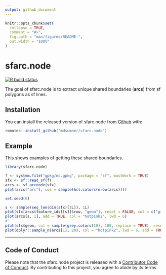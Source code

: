 ```yaml
---
output: github_document
---
```


<!-- README.md is generated from README.Rmd. Please edit that file -->

```r
knitr::opts_chunk$set(
  collapse = TRUE,
  comment = "#>",
  fig.path = "man/figures/README-",
  out.width = "100%"
)
```

# sfarc.node

<!-- badges: start -->
[![R build status](https://github.com/mdsumner/sfarc.node/workflows/R-CMD-check/badge.svg)](https://github.com/mdsumner/sfarc.node/actions)
<!-- badges: end -->

The goal of sfarc.node is to extract unique shared boundaries (**arcs**) from sf polygons as sf lines. 

## Installation

You can install the released version of sfarc.node from [Github](https://github.com/mdsumner/sfarc.node) with:

``` r
remotes::install_github("mdsumner/sfarc.node")
```

## Example

This shows examples of getting these shared boundaries. 


```r
library(sfarc.node)

f <- system.file("gpkg/nc.gpkg", package = "sf", mustWork = TRUE)
sfx <- sf::read_sf(f)
arcs <- sf_arcnode(sfx)
plot(arcs["arc"], col = sample(hcl.colors(nrow(arcs))))

```

```r
set.seed(6)
```

```r
s <- sample(seq_len(dim(sfx)[1L]), 1L)
plot(sfx[arcs$feature_ids[[s]]$row, "geom"], reset = FALSE, col = c("grey", "grey10"))
plot(arcs[s, 1], add = TRUE, col = "hotpink2", lwd = 6)
#'
plot(sfx$geom, col = sample(grey.colors(10), 100, replace = TRUE), reset = FALSE)
plot(dplyr::sample_n(arcs[1], 20), col = "hotpink2", lwd = 6, add = TRUE)
```

---

## Code of Conduct
  
Please note that the sfarc.node project is released with a [Contributor Code of Conduct](https://contributor-covenant.org/version/2/0/CODE_OF_CONDUCT.html). By contributing to this project, you agree to abide by its terms.
